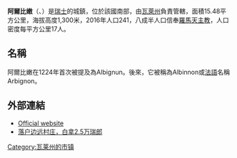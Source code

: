 {{Infobox settlement
| name = 阿爾比嫩
| native_name = {{lang|de|Albinen}}
| other_name = {{lang|fr|Arbignon}}
| image_skyline = File:Albinen.jpg
| imagesize = 250px
| image_caption = 
| image_flag = 
| image_shield = File:Albinen-blazon.svg
| image_map = File:Karte Gemeinde Albinen 2013.png
| map_caption = 阿爾比嫩在[[瓦萊州|瓦萊州]]的位置
| pushpin_map = Switzerland
| pushpin_label_position = bottom
| pushpin_map_caption = 阿爾比嫩在[[瑞士|瑞士]]的位置
| settlement_type =城鎮
| subdivision_type = 國家
| subdivision_name = {{CHE}}
| subdivision_type1 = [[瑞士行政區劃|州]]
| subdivision_name1 = [[瓦萊州|瓦萊州]]
| leader_title = 市長
| leader_name = {{link-de|比特·荷斯|Beat Jost}}
| leader_party = [[瑞士社會民主黨|SP]]
| established_title = 建立
| established_date = 
| elevation_m = 1300
| area_total_km2 = 15.48
| population_as_of = 2016年12月31日
| population_total = 241
| population_density_km2 = auto
| timezone =[[歐洲中部時間|CET]]
| utc_offset = +1
| timezone_DST = [[歐洲中部夏令時間|CEST]]
| utc_offset_DST = +2
| coordinates = {{coord|46|20|N|7|38|E|region:CH|display=inline,title}}
| population_demonym = 
| postal_code_type = [[瑞士郵政編碼系統|郵政號碼]]
| postal_code = 3955
| area_code = 
| blank_name =[[瑞士市鎮官方編號|市鎮編號]]
| blank_info = 6102
| website = {{url|http://www.albinen.ch/}} }}
'''阿爾比嫩'''（{{lang-de|Albinen}}、{{lang-fr|Arbignon}}）是[[瑞士|瑞士]]的城鎮，位於該國南部，由[[瓦萊州|瓦萊州]]負責管轄，面積15.48平方公里，海拔高度1,300米，2016年人口241，八成半人口信奉[[羅馬天主教|羅馬天主教]]，人口密度每平方公里17人。
==名稱==
阿爾比嫩在1224年首次被提及為Albignun。後來，它被稱為Albinnon或[[法語|法語]]名稱Arbignon。

==外部連結==
* [https://web.archive.org/web/20190125020353/https://albinen.ch/ Official website] {{de icon}}
* [https://www.swissinfo.ch/chi/business/%E6%8C%BD%E6%95%91%E5%B1%B1%E6%9D%91_%E8%90%BD%E6%88%B7%E8%BE%B9%E8%BF%9C%E6%9D%91%E5%BA%84-%E7%99%BD%E6%8B%BF2.5%E4%B8%87%E7%91%9E%E9%83%8E-/43698628?moreComments=true#comment_5b6b596a0cf2bbd0fa4b738e 落户边远村庄，白拿2.5万瑞郎] {{Wayback|url=https://www.swissinfo.ch/chi/business/%E6%8C%BD%E6%95%91%E5%B1%B1%E6%9D%91_%E8%90%BD%E6%88%B7%E8%BE%B9%E8%BF%9C%E6%9D%91%E5%BA%84-%E7%99%BD%E6%8B%BF2.5%E4%B8%87%E7%91%9E%E9%83%8E-/43698628?moreComments=true#comment_5b6b596a0cf2bbd0fa4b738e |date=20180809030823 }}

{{Switzerland-geo-stub}}
[[Category:瓦莱州的市镇|Category:瓦莱州的市镇]]